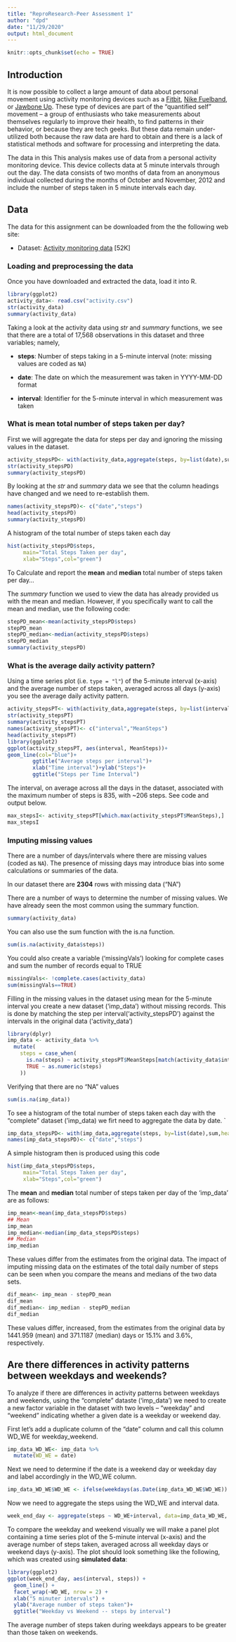 ---
title: "ReproResearch-Peer Assessment 1"
author: "dpd"
date: "11/29/2020"
output: html_document
---

```{r setup, include=FALSE}
knitr::opts_chunk$set(echo = TRUE)
```

## Introduction

It is now possible to collect a large amount of data about personal
movement using activity monitoring devices such as a
[Fitbit](http://www.fitbit.com), [Nike
Fuelband](http://www.nike.com/us/en_us/c/nikeplus-fuelband), or
[Jawbone Up](https://jawbone.com/up). These type of devices are part of
the "quantified self" movement -- a group of enthusiasts who take
measurements about themselves regularly to improve their health, to
find patterns in their behavior, or because they are tech geeks. But
these data remain under-utilized both because the raw data are hard to
obtain and there is a lack of statistical methods and software for
processing and interpreting the data.

The data in this This analysis makes use of data from a personal activity monitoring
device. This device collects data at 5 minute intervals through out the
day. The data consists of two months of data from an anonymous
individual collected during the months of October and November, 2012
and include the number of steps taken in 5 minute intervals each day.

## Data

The data for this assignment can be downloaded from the the following web site:

* Dataset: [Activity monitoring data](https://d396qusza40orc.cloudfront.net/repdata%2Fdata%2Factivity.zip) [52K]


### Loading and preprocessing the data

Once you have downloaded and extracted the data, load it into R.

```{r}
library(ggplot2)
activity_data<- read.csv("activity.csv")
str(activity_data)
summary(activity_data)
```
Taking a look at the activity data using *str* and *summary* functions, we see that there
are a total of 17,568 observations in this
dataset and three variables; namely,

* **steps**: Number of steps taking in a 5-minute interval (note: missing
    values are coded as `NA`)

* **date**: The date on which the measurement was taken in YYYY-MM-DD
    format

* **interval**: Identifier for the 5-minute interval in which
    measurement was taken


### What is mean total number of steps taken per day?

First we will aggregate the data for steps per day and ignoring the missing values in
the dataset.
```{r}
activity_stepsPD<- with(activity_data,aggregate(steps, by=list(date),sum,na.rm=TRUE))
str(activity_stepsPD)
summary(activity_stepsPD)
```
By looking at the *str* and *summary* data we see that the column headings have changed and we need to re-establish them.
```{r}
names(activity_stepsPD)<- c("date","steps")
head(activity_stepsPD)
summary(activity_stepsPD)
```

A histogram of the total number of steps taken each day

```{r}
hist(activity_stepsPD$steps,
     main="Total Steps Taken per day",
     xlab="Steps",col="green")
```

To Calculate and report the **mean** and **median** total number of steps taken per day...

The *summary* function we used to view the data has already provided us with the mean and median. However, if you specifically want to call the mean and median, use the following code:

```{r}
stepPD_mean<-mean(activity_stepsPD$steps)
stepPD_mean
stepPD_median<-median(activity_stepsPD$steps)
stepPD_median
summary(activity_stepsPD)
```
### What is the average daily activity pattern?

Using a time series plot (i.e. `type = "l"`) of the 5-minute interval (x-axis) and the average number of steps taken, averaged across all days (y-axis) you see the average daily activity pattern.

```{r}
activity_stepsPT<- with(activity_data,aggregate(steps, by=list(interval),mean,na.rm=TRUE))
str(activity_stepsPT)
summary(activity_stepsPT)
names(activity_stepsPT)<- c("interval","MeanSteps")
head(activity_stepsPT)
library(ggplot2)
ggplot(activity_stepsPT, aes(interval, MeanSteps))+
geom_line(col="blue")+
        ggtitle("Average steps per interval")+
        xlab("Time interval")+ylab("Steps")+
        ggtitle("Steps per Time Interval")
```


The interval,  on average across all the days in the dataset, associated with the maximum number of steps is 835, with ~206 steps. See code and output below.

```{r}
max_stepsI<- activity_stepsPT[which.max(activity_stepsPT$MeanSteps),]
max_stepsI
```


### Imputing missing values

There are a number of days/intervals where there are missing values (coded as `NA`). The presence of missing days may introduce bias into some calculations or summaries of the data.

In our dataset there are **2304** rows with missing data ("NA")

There are a number of ways to determine the number of missing values. We have already seen the most common using the summary function.

```{r}
summary(activity_data)
```

You can also use the sum function with the is.na function.

```{r}
sum(is.na(activity_data$steps))
```

You could also create a variable ('missingVals') looking for complete cases and sum the number of records equal to TRUE
```{r}
missingVals<- !complete.cases(activity_data)
sum(missingVals==TRUE)
```


Filling in the missing values in the dataset using  mean for the 5-minute interval you create a new dataset ('imp_data') without missing records. This is done by matching the step per interval('activity_stepsPD') against the intervals in the original data ('activity_data')

```{r}
library(dplyr)
imp_data <- activity_data %>%
  mutate(
    steps = case_when(
      is.na(steps) ~ activity_stepsPT$MeanSteps[match(activity_data$interval, activity_stepsPT$interval)],      
      TRUE ~ as.numeric(steps)
    ))
```
Verifying that there are no "NA" values

```{r}
sum(is.na(imp_data))
```

To see a histogram of the total number of steps taken each day with the "complete" dataset ('imp_data) we firt need to aggregate the data by date.
`
```{r}
imp_data_stepsPD<- with(imp_data,aggregate(steps, by=list(date),sum,header=TRUE))
names(imp_data_stepsPD)<- c("date","steps")
```

A simple histogram then is produced using this code

```{r}
hist(imp_data_stepsPD$steps,
     main="Total Steps Taken per day",
     xlab="Steps",col="green")
```


The **mean** and **median** total number of steps taken per day of the 'imp_data' are as follows:
```{r}
imp_mean<-mean(imp_data_stepsPD$steps)
## Mean
imp_mean
imp_median<-median(imp_data_stepsPD$steps)
## Median
imp_median
```

These values differ from the estimates from the original data. 
The impact of imputing missing data on the estimates of the total daily number of steps can be seen when you compare the means and medians of the two data sets.

```{r}
dif_mean<- imp_mean - stepPD_mean
dif_mean
dif_median<- imp_median - stepPD_median
dif_median
```


These values differ, increased, from the estimates from the original data by 1441.959 (mean) and 371.1187 (median) days or 15.1% and 3.6%, respectively. 

## Are there differences in activity patterns between weekdays and weekends?

To analyze if there are differences in activity patterns between weekdays and weekends, using the "complete" dataste ('imp_data') we need to create a new factor variable in the dataset with two levels -- "weekday" and "weekend" indicating whether a given date is a weekday or weekend day.


First let's add a duplicate column of the "date" column and call this column WD_WE for weekday_weekend.

```{r}
imp_data_WD_WE<- imp_data %>%
  mutate(WD_WE = date)
```


Next we need to determine if the date is a weekend day or weekday day and label accordingly in the WD_WE column.

```{r}
imp_data_WD_WE$WD_WE <- ifelse(weekdays(as.Date(imp_data_WD_WE$WD_WE)) == "Saturday" | weekdays(as.Date(imp_data_WD_WE$WD_WE)) == "Sunday", "weekend", "weekday")
```

Now we need to aggregate the steps using the WD_WE and interval data.

```{r}
week_end_day <- aggregate(steps ~ WD_WE+interval, data=imp_data_WD_WE, sum)
```


To compare the weekday and weekend visually we will make a panel plot containing a time series plot of the 5-minute interval (x-axis) and the average number of steps taken, averaged across all weekday days or weekend days (y-axis). The plot should look something like the following, which was created using **simulated data**:


```{r}
library(ggplot2)
ggplot(week_end_day, aes(interval, steps)) + 
  geom_line() + 
  facet_wrap(~WD_WE, nrow = 2) +
  xlab("5 minuter intervals") + 
  ylab("Average number of steps taken")+
  ggtitle("Weekday vs Weekend -- steps by interval")
 ```
 
 The average number of steps taken during weekdays appears to be greater than those taken on weekends.